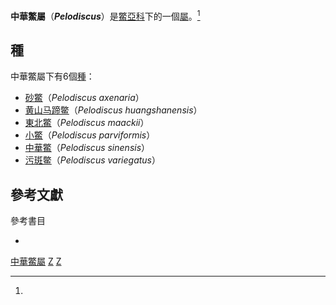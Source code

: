 {{Automatic Taxobox
| taxon = Pelodiscus
| image = 8 pazdziernika 2005 gliwice 062.jpg
| image_caption = [[中華鱉|中華鱉]]
| authority = [[利奥波德·费卿格|Fitzinger]], 1835<ref name="Rhodin127-8">{{Harnvb|Rhodin|2010|pp=000.127-000.128}}</ref>
}}

'''中華鱉屬'''（'''''Pelodiscus'''''）是[[鱉亞科|鱉亞科]]下的一個[[屬|屬]]。<ref name="Rhodin127-8"/>

== 種 ==

中華鱉屬下有6個[[種|種]]：
* [[砂鱉|砂鱉]]（''Pelodiscus axenaria''）
* [[黄山马蹄鳖|黄山马蹄鳖]]（''Pelodiscus huangshanensis''）
* [[東北鱉|東北鱉]]（''Pelodiscus maackii''）
* [[小鱉|小鱉]]（''Pelodiscus parviformis''）
* [[中華鱉|中華鱉]]（''Pelodiscus sinensis''）
* [[污斑鳖|污斑鳖]]（''Pelodiscus variegatus''）

== 參考文獻 ==
{{Reflist}}

; 參考書目
* {{Anchor|CITEREFRhodin2010}}{{cite web |url=http://www.iucn-tftsg.org/wp-content/uploads/file/Accounts/crm_5_000_checklist_v3_2010.pdf |title=Turtles of the World 2010 Update: Annotated Checklist of Taxonomy, Synonymy, Distribution and Conservation Status |date=2010-12-14 |accessdate=2010-12-15 |last=Rhodin |first=Anders G.J. |coauthors=Paul van Dijk, Peter;  Inverson, John B.; Shaffer, H. Bradley |format=pdf |archiveurl=https://www.webcitation.org/5uzfktoIh?url=http://www.iucn-tftsg.org/wp-content/uploads/file/Accounts/crm_5_000_checklist_v3_2010.pdf |archivedate=2010-12-15 |deadurl=yes }}
{{龜鱉目|C.}}
{{Taxonbar|from=Q2395694}}
[[Category:中華鱉屬|]]
[[Category:_鳖科|Z]]
[[Category:_1835年描述的分类群|Z]]
